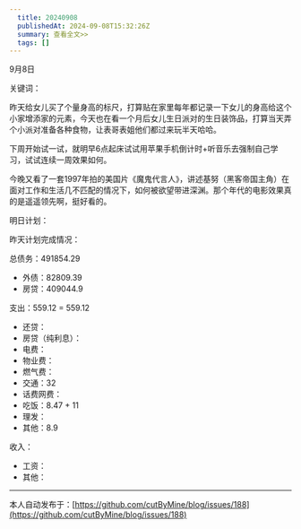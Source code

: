 ```yaml
---
  title: 20240908
  publishedAt: 2024-09-08T15:32:26Z
  summary: 查看全文>>
  tags: []
---
```


9月8日 

关键词：

昨天给女儿买了个量身高的标尺，打算贴在家里每年都记录一下女儿的身高给这个小家增添家的元素，今天也在看一个月后女儿生日派对的生日装饰品，打算当天弄个小派对准备各种食物，让表哥表姐他们都过来玩半天哈哈。

下周开始试一试，就明早6点起床试试用苹果手机倒计时+听音乐去强制自己学习，试试连续一周效果如何。

今晚又看了一套1997年拍的美国片《魔鬼代言人》，讲述基努（黑客帝国主角）在面对工作和生活几不匹配的情况下，如何被欲望带进深渊。那个年代的电影效果真的是遥遥领先啊，挺好看的。

明日计划：

昨天计划完成情况：

总债务：491854.29
- 外债：82809.39
- 房贷：409044.9

支出：559.12 = 559.12
- 还贷：
- 房贷（纯利息）：
- 电费：
- 物业费：
- 燃气费：
- 交通：32
- 话费网费：
- 吃饭：8.47 + 11
- 理发：
- 其他：8.9

收入：
- 工资：
- 其他：


---
本人自动发布于：[https://github.com/cutByMine/blog/issues/188](https://github.com/cutByMine/blog/issues/188)
